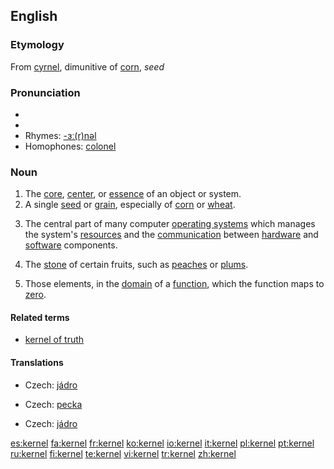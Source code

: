 {{wikipedia|dab=kernel}}
==English==
===Etymology===
From {{OE.}} [[cyrnel]], dimunitive of [[corn]], ''seed''

===Pronunciation===
*{{IPA|/ˈkɜːnəl/ (''UK'') ''or'' /ˈkɝnəl/ (''US'')}}
*{{SAMPA|/"k3:n@l/</tt> (''UK'') ''or'' <tt>/"k3`n@l/</tt> (''US'')<tt>}}
*Rhymes: [[Rhymes:English:-ɜː(r)nəl|-ɜː(r)nəl]]
*Homophones: [[colonel]]

===Noun===
{{en-noun}}
# The [[core]], [[center]], or [[essence]] of an object or system.
# A single [[seed]] or [[grain]], especially of [[corn]] or [[wheat]].
#{{computing}} The central part of many computer [[operating system]]s which manages the system's [[resource]]s and the [[communication]] between [[hardware]] and [[software]] components.
# {{context|US}} The [[stone]] of certain fruits, such as [[peach]]es or [[plum]]s.
# {{algebra}} Those elements, in the [[domain]] of a [[function]], which the function maps to [[zero]].

====Related terms====
*[[kernel of truth]]

====Translations====
{{trans-top|central part of many computer operating systems}}
* Czech: [[jádro]] {{n}}
{{trans-mid}}
{{trans-bottom}}

{{trans-top|stone of certain fruits, such as peaches or plums}}
* Czech: [[pecka]] {{f}}
{{trans-mid}}
{{trans-bottom}}

{{trans-top|(algebra) set of elements mapped to zero}}
* Czech: [[jádro]] {{n}}
{{trans-mid}}
{{trans-bottom}}

[[es:kernel]]
[[fa:kernel]]
[[fr:kernel]]
[[ko:kernel]]
[[io:kernel]]
[[it:kernel]]
[[pl:kernel]]
[[pt:kernel]]
[[ru:kernel]]
[[fi:kernel]]
[[te:kernel]]
[[vi:kernel]]
[[tr:kernel]]
[[zh:kernel]]